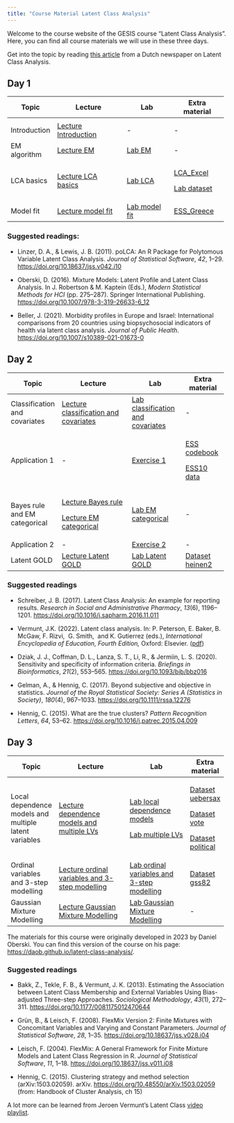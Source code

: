 ```yaml
---
title: "Course Material Latent Class Analysis"
---
```


Welcome to the course website of the GESIS course "Latent Class Analysis". Here, you can find all course materials we will use in these three days.

Get into the topic by reading [this article](/Extra/lca-NRC.pdf) from a Dutch newspaper on Latent Class Analysis.

## Day 1

+--------------+-------------------------------------------------------------------+-----------------------------------------------+-----------------------------------------------+
| Topic        | Lecture                                                           | Lab                                           | Extra material                                |
+==============+===================================================================+===============================================+===============================================+
|              |                                                                   |                                               |                                               |
+--------------+-------------------------------------------------------------------+-----------------------------------------------+-----------------------------------------------+
| Introduction | [Lecture Introduction](Lectures/Day_1/1_Lecture_introduction.pdf) | \-                                            | \-                                            |
+--------------+-------------------------------------------------------------------+-----------------------------------------------+-----------------------------------------------+
| EM algorithm | [Lecture EM](/Lectures/Day_1/2_Lecture_LPA_EM.pdf)                | [Lab EM](/Labs/Day_1/Lab_EM/3_Lab_EM.qmd)     | \-                                            |
+--------------+-------------------------------------------------------------------+-----------------------------------------------+-----------------------------------------------+
| LCA basics   | [Lecture LCA basics](/Lectures/Day_1/3_Lecture_LCA.pdf)           | [Lab LCA](/Labs/Day_1/Lab_LCA/5_Exercise.qmd) | [LCA_Excel](/Extra/Day_1/antirel2.xlsx)       |
|              |                                                                   |                                               |                                               |
|              |                                                                   |                                               | [Lab dataset](/Extra/Day_1/antireli_data.csv) |
+--------------+-------------------------------------------------------------------+-----------------------------------------------+-----------------------------------------------+
| Model fit    | [Lecture model fit](/Lectures/Day_2/1_Lecture_model_fit.pdf)      | [Lab model fit](/Labs/Day_2/Lab_1/2_Lab.qmd)  | [ESS_Greece](/Extra/Day_2/ess_greece.csv.gz)  |
+--------------+-------------------------------------------------------------------+-----------------------------------------------+-----------------------------------------------+

### Suggested readings:

-   Linzer, D. A., & Lewis, J. B. (2011). poLCA: An R Package for Polytomous Variable Latent Class Analysis. *Journal of Statistical Software*, *42*, 1–29. <https://doi.org/10.18637/jss.v042.i10>

-   Oberski, D. (2016). Mixture Models: Latent Profile and Latent Class Analysis. In J. Robertson & M. Kaptein (Eds.), *Modern Statistical Methods for HCI* (pp. 275–287). Springer International Publishing. <https://doi.org/10.1007/978-3-319-26633-6_12>

-   Beller, J. (2021). Morbidity profiles in Europe and Israel: International comparisons from 20 countries using biopsychosocial indicators of health via latent class analysis. *Journal of Public Health*. <https://doi.org/10.1007/s10389-021-01673-0>

## Day 2

+-------------------------------+--------------------------------------------------------------------------------------------------+------------------------------------------------------------------+--------------------------------------------------+
| Topic                         | Lecture                                                                                          | Lab                                                              | Extra material                                   |
+===============================+==================================================================================================+==================================================================+==================================================+
| Classification and covariates | [Lecture classification and covariates](/Lectures/Day_2/2_Lecture_classification_covariates.pdf) | [Lab classification and covariates](/Labs/Day_2/Lab_2/4_Lab.qmd) | \-                                               |
+-------------------------------+--------------------------------------------------------------------------------------------------+------------------------------------------------------------------+--------------------------------------------------+
| Application 1                 | \-                                                                                               | [Exercise 1](/Extra/Day_2/Exercise_1/5_Exercise.qmd)             | [ESS codebook](/Extra/Day_2/ESS10_codebook.html) |
|                               |                                                                                                  |                                                                  |                                                  |
|                               |                                                                                                  |                                                                  | [ESS10 data](/Extra/Day_2/ess10_climate.csv.gz)  |
+-------------------------------+--------------------------------------------------------------------------------------------------+------------------------------------------------------------------+--------------------------------------------------+
| Bayes rule and EM categorical | [Lecture Bayes rule](/Lectures/Day_2/3_Lecture_bayes_rule.pdf)                                   | [Lab EM categorical](/Labs/Day_2/Lab_3/8_Lab.qmd)                | \-                                               |
|                               |                                                                                                  |                                                                  |                                                  |
|                               | [Lecture EM categorical](/Lectures/Day_2/4_Lecture_EM_categorical.pdf)                           |                                                                  |                                                  |
+-------------------------------+--------------------------------------------------------------------------------------------------+------------------------------------------------------------------+--------------------------------------------------+
| Application 2                 | \-                                                                                               | [Exercise 2](/Extra/Day_2/Exercise_2/9_Exercise.qmd)             | \-                                               |
+-------------------------------+--------------------------------------------------------------------------------------------------+------------------------------------------------------------------+--------------------------------------------------+
| Latent GOLD                   | [Lecture Latent GOLD](/Lectures/Day_3/1_Lecture_LG.pdf)                                          | [Lab Latent GOLD](/Labs/Day_3/Lab1/2_LAB_introLG.qmd)            | [Dataset heinen2](/Extra/Day_3/heinen2.sav)      |
+-------------------------------+--------------------------------------------------------------------------------------------------+------------------------------------------------------------------+--------------------------------------------------+

### Suggested readings

-   Schreiber, J. B. (2017). Latent Class Analysis: An example for reporting results. *Research in Social and Administrative Pharmacy*, *13*(6), 1196–1201. <https://doi.org/10.1016/j.sapharm.2016.11.011>

-   Vermunt, J.K. (2022). Latent class analysis. In: P. Peterson, E. Baker, B. McGaw, F. Rizvi,  G. Smith,  and K. Gutierrez (eds.), *International Encyclopedia of Education, Fourth Edition,* Oxford: Elsevier. ([pdf](https://jeroenvermunt.nl/iee2022.pdf))

-   Dziak, J. J., Coffman, D. L., Lanza, S. T., Li, R., & Jermiin, L. S. (2020). Sensitivity and specificity of information criteria. *Briefings in Bioinformatics*, *21*(2), 553–565. <https://doi.org/10.1093/bib/bbz016>

-   Gelman, A., & Hennig, C. (2017). Beyond subjective and objective in statistics. *Journal of the Royal Statistical Society: Series A (Statistics in Society)*, *180*(4), 967–1033. <https://doi.org/10.1111/rssa.12276>

-   Hennig, C. (2015). What are the true clusters? *Pattern Recognition Letters*, *64*, 53–62. <https://doi.org/10.1016/j.patrec.2015.04.009>

## Day 3

+-------------------------------------------------------+---------------------------------------------------------------------------------------------+--------------------------------------------------------------------------------+-------------------------------------------------+
| Topic                                                 | Lecture                                                                                     | Lab                                                                            | Extra material                                  |
+=======================================================+=============================================================================================+================================================================================+=================================================+
| Local dependence models and multiple latent variables | [Lecture dependence models and multiple LVs](/Lectures/Day_3/2_Lecture_extensions1.pdf)     | [Lab local dependence models](Labs/Day_3/Lab2/4_Lab_dependency.qmd)            | [Dataset uebersax](/Extra/Day_3/uebersax.tab)   |
|                                                       |                                                                                             |                                                                                |                                                 |
|                                                       |                                                                                             | [Lab multiple LVs](/Labs/Day_3/Lab2/4_Lab_multiple.qmd)                        | [Dataset vote](/Extra/Day_3/vote.dat)           |
|                                                       |                                                                                             |                                                                                |                                                 |
|                                                       |                                                                                             |                                                                                | [Dataset political](/Extra/Day_3/political.sav) |
+-------------------------------------------------------+---------------------------------------------------------------------------------------------+--------------------------------------------------------------------------------+-------------------------------------------------+
| Ordinal variables and 3-step modelling                | [Lecture ordinal variables and 3-step modelling](/Lectures/Day_3/3_Lecture_extensions2.pdf) | [Lab ordinal variables and 3-step modelling](/Labs/Day_3/Lab3/6_Lab_3step.qmd) | [Dataset gss82](/Extra/Day_3/gss82.sav)         |
+-------------------------------------------------------+---------------------------------------------------------------------------------------------+--------------------------------------------------------------------------------+-------------------------------------------------+
| Gaussian Mixture Modelling                            | [Lecture Gaussian Mixture Modelling](/Lectures/Day_3/4_Lecture_GMM.pdf)                     | [Lab Gaussian Mixture Modelling](/Labs/Day_3/Lab4/8_Lab_mclust.qmd)            | \-                                              |
+-------------------------------------------------------+---------------------------------------------------------------------------------------------+--------------------------------------------------------------------------------+-------------------------------------------------+

The materials for this course were originally developed in 2023 by Daniel Oberski. You can find this version of the course on his page: <https://daob.github.io/latent-class-analysis/>.

### Suggested readings

-   Bakk, Z., Tekle, F. B., & Vermunt, J. K. (2013). Estimating the Association between Latent Class Membership and External Variables Using Bias-adjusted Three-step Approaches. *Sociological Methodology*, *43*(1), 272–311. <https://doi.org/10.1177/0081175012470644>

-   Grün, B., & Leisch, F. (2008). FlexMix Version 2: Finite Mixtures with Concomitant Variables and Varying and Constant Parameters. *Journal of Statistical Software*, *28*, 1–35. <https://doi.org/10.18637/jss.v028.i04>

-   Leisch, F. (2004). FlexMix: A General Framework for Finite Mixture Models and Latent Class Regression in R. *Journal of Statistical Software*, *11*, 1–18. <https://doi.org/10.18637/jss.v011.i08>

-   Hennig, C. (2015). Clustering strategy and method selection (arXiv:1503.02059). arXiv. <https://doi.org/10.48550/arXiv.1503.02059> (from: Handbook of Cluster Analysis, ch 15)

A lot more can be learned from Jeroen Vermunt's Latent Class [video playlist](https://www.youtube.com/playlist?list=PLRLsOktHXB5cosY5fnSmHHxPeGps84ejR).
